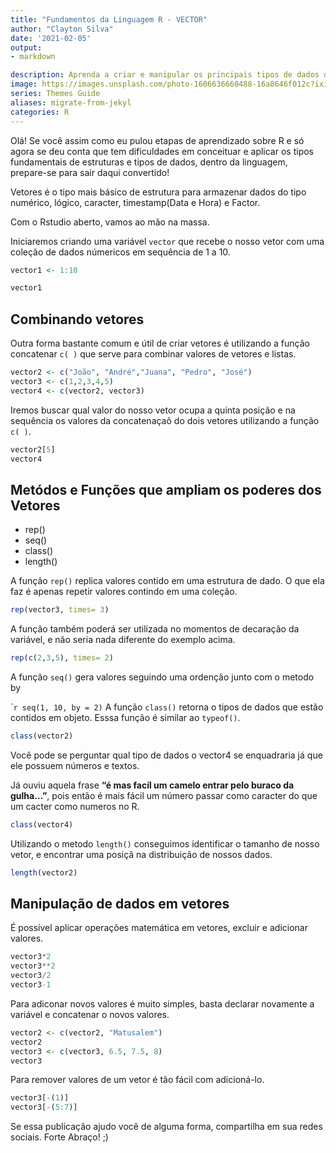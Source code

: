 ```yaml
---
title: "Fundamentos da Linguagem R - VECTOR"
author: "Clayton Silva"
date: '2021-02-05'
output:
- markdown

description: Aprenda a criar e manipular os principais tipos de dados dentro do R.
image: https://images.unsplash.com/photo-1606636660488-16a8646f012c?ixid=MXwxMjA3fDB8MHxwaG90by1wYWdlfHx8fGVufDB8fHw%3D&ixlib=rb-1.2.1&auto=format&fit=crop&w=750&q=80
series: Themes Guide
aliases: migrate-from-jekyl
categories: R
---
```


Olá! Se você assim como eu pulou etapas de aprendizado sobre R e só agora se deu conta que tem dificuldades em conceituar e aplicar os tipos fundamentais de estruturas e tipos de dados, dentro da linguagem, prepare-se para sair daqui convertido! 


Vetores é o tipo mais básico de estrutura para armazenar dados do tipo numérico, lógico, caracter, timestamp(Data e Hora) e Factor. 

Com o Rstudio aberto, vamos ao mão na massa. 

Iniciaremos criando uma variável `vector` que recebe o nosso vetor com uma coleção de dados númericos em sequência de 1 a 10.
```r
vector1 <- 1:10
```

```r
vector1
```
<h2>Combinando vetores</h2>

Outra forma bastante comum e útil de criar vetores é utilizando a função concatenar `c( )` que serve para combinar valores de vetores e listas.
```r
vector2 <- c("João", "André","Juana", "Pedro", "José")
vector3 <- c(1,2,3,4,5)
vector4 <- c(vector2, vector3)
```
Iremos buscar qual valor do nosso vetor ocupa a quinta  posição e na sequência os valores da concatenaçaõ do dois vetores utilizando a função `c( )`. 
```r
vector2[5]
vector4
```

<h2>Metódos e Funções que ampliam os poderes dos Vetores</h2>

* rep()
* seq()
* class()
* length()

A função `rep()` replica valores contido em uma estrutura de dado. O que ela faz é apenas repetir valores contindo em uma coleção.

```r
rep(vector3, times= 3)
```
A função também poderá ser utilizada no momentos de decaração da variável, e não seria nada diferente do exemplo acima.

```r
rep(c(2,3,5), times= 2)
```
A função `seq()` gera valores seguindo uma ordenção junto com o metodo by

````r
seq(1, 10, by = 2) 
```
A função `class()` retorna o tipos de dados que estão contidos em objeto. Esssa função é similar ao `typeof()`.  
```r
class(vector2)
```
Você pode se perguntar qual tipo de dados o vector4 se enquadraria já que ele possuem números e textos. 

Já ouviu aquela frase **"é mas facíl um camelo entrar pelo buraco da gulha..."**, pois então é mais fácil um número passar como caracter do que um cacter como numeros no R.
```r
class(vector4)
```

Utilizando o metodo `length()` conseguimos identificar o tamanho de nosso vetor, e encontrar uma posiçã na distribuição de nossos dados. 

```r
length(vector2)
```

<h2>Manipulação de dados em vetores</h2>

É possível aplicar operações matemática em vetores, excluir e adicionar valores. 


```r
vector3*2
vector3**2
vector3/2
vector3-1
```

Para adiconar novos valores é muito simples, basta declarar novamente a variável e concatenar o novos valores. 
```r
vector2 <- c(vector2, "Matusalem")
vector2
vector3 <- c(vector3, 6.5, 7.5, 8)
vector3
```

Para remover valores de um vetor é tão fácil com adicioná-lo.
```r
vector3[-(1)]
vector3[-(5:7)]
```

Se essa publicação ajudo você de alguma forma, compartilha em sua redes sociais. Forte Abraço! ;)
